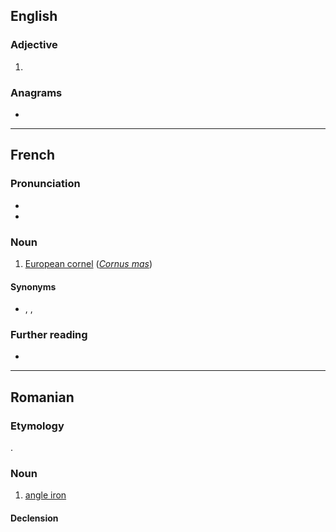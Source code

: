 ==English==

===Adjective===
{{head|en|comparative adjective}}

# {{en-comparative of|corny}}

===Anagrams===
* {{anagrams|en|a=ceinorr|Corrine}}

----

==French==

===Pronunciation===
* {{fr-IPA}}
* {{audio|fr|LL-Q150 (fra)-LoquaxFR-cornier.wav|Audio}}

===Noun===
{{fr-noun|m}}

# [[European cornel]] (''[[Cornus mas]]'')

====Synonyms====
* {{l|fr|cornouiller mâle}}, {{l|fr|cornouiller sauvage}}, {{l|fr|fuselier}}

===Further reading===
* {{R:TLFi}}

----

==Romanian==

===Etymology===
{{bor+|ro|fr|cornière}}.

===Noun===
{{ro-noun|n|corniere}}

# [[angle iron]]

====Declension====
{{ro-noun-n}}